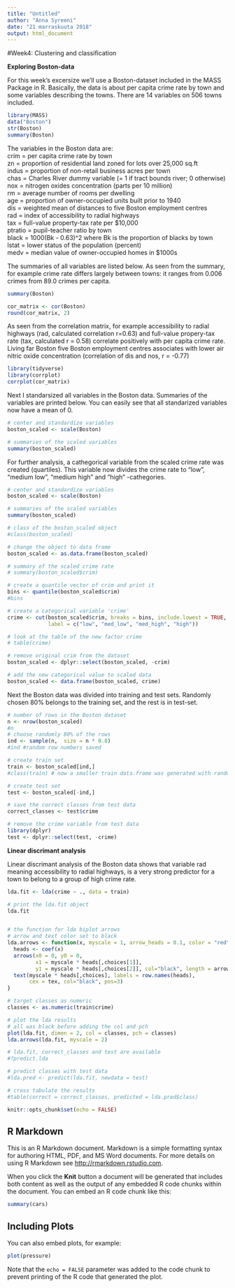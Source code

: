 ```yaml
---
title: "Untitled"
author: "Anna Syreeni"
date: "21 marraskuuta 2018"
output: html_document
---
```


#Week4: Clustering and classification

**Exploring Boston-data**

For this week's excersize we'll use a Boston-dataset included in the MASS Package in R. Basically, the data is about per capita crime rate by town and some variables describing the towns. There are 14 variables on 506 towns included.

```r
library(MASS)
data("Boston")
str(Boston)
summary(Boston)
```

 
The variables in the Boston data are:<br/>
crim = per capita crime rate by town<br/>
zn = proportion of residential land zoned for lots over 25,000 sq.ft<br/> 
indus = proportion of non-retail business acres per town<br/> 
chas = Charles River dummy variable (= 1 if tract bounds river; 0 otherwise)<br/>
nox = nitrogen oxides concentration (parts per 10 million)<br/> 
rm  = average number of rooms per dwelling<br/>
age = proportion of owner-occupied units built prior to 1940<br/>
dis = weighted mean of distances to five Boston employment centres<br/>
rad = index of accessibility to radial highways<br/>
tax = full-value property-tax rate per \$10,000<br/>
ptratio = pupil-teacher ratio by town<br/>
black = 1000(Bk - 0.63)^2 where Bk is the proportion of blacks by town<br/> 
lstat  = lower status of the population (percent)<br/>
medv = median value of owner-occupied homes in \$1000s<br/> 


The summaries of all variables are listed below. As seen from the summary, for example crime rate differs largely between towns: it ranges from 0.006 crimes from 89.0 crimes per capita.

```r
summary(Boston)
```

```r
cor_matrix <- cor(Boston) 
round(cor_matrix, 2)
```

As seen from the correlation matrix, for example accessibility to radial highways (rad, calculated correlation r=0.63) and full-value propery-tax rate (tax, calculated r = 0.58) correlate positively with per capita crime rate. Living far Boston five Boston employment centres associates  with lower air nitric oxide concentration (correlation of dis and nos, r = -0.77)

```r
library(tidyverse)
library(corrplot)
corrplot(cor_matrix)
```

Next I standarsized all variables in the Boston data. Summaries of the variables are printed below. You can easily see that all standarized variables now have a mean of 0.

```r
# center and standardize variables
boston_scaled <- scale(Boston)

# summaries of the scaled variables
summary(boston_scaled)
```

For further analysis, a cathegorical variable from the scaled crime rate was created (quartiles). This variable now divides the crime rate to "low", "medium low", "medium high" and  "high" -cathegories.

```r
# center and standardize variables
boston_scaled <- scale(Boston)

# summaries of the scaled variables
summary(boston_scaled)

# class of the boston_scaled object
#class(boston_scaled)

# change the object to data frame
boston_scaled <- as.data.frame(boston_scaled)

# summary of the scaled crime rate
# summary(boston_scaled$crim)

# create a quantile vector of crim and print it
bins <- quantile(boston_scaled$crim)
#bins

# create a categorical variable 'crime'
crime <- cut(boston_scaled$crim, breaks = bins, include.lowest = TRUE, 
             label = c("low", "med_low", "med_high", "high"))

# look at the table of the new factor crime
# table(crime)

# remove original crim from the dataset
boston_scaled <- dplyr::select(boston_scaled, -crim)

# add the new categorical value to scaled data
boston_scaled <- data.frame(boston_scaled, crime)
```

Next the Boston data was divided into training and test sets. Randomly chosen 80% belongs to the training set, and the rest is in test-set.

```r
# number of rows in the Boston dataset 
n <- nrow(boston_scaled)
#n
# choose randomly 80% of the rows
ind <- sample(n,  size = n * 0.8)
#ind #random row numbers saved

# create train set
train <- boston_scaled[ind,]
#class(train) # now a smaller train data.frame was generated with random rows

# create test set 
test <- boston_scaled[-ind,]

# save the correct classes from test data
correct_classes <- test$crime

# remove the crime variable from test data
library(dplyr)
test <- dplyr::select(test, -crime)
```

**Linear discrimant analysis**

Linear discrimant analysis of the Boston data shows that variable rad meaning accessibility to radial highways, is a very strong predictor for a town to belong to a group of high crime rate.


```r
lda.fit <- lda(crime ~ ., data = train)

# print the lda.fit object
lda.fit


# the function for lda biplot arrows
# arrow and text color set to black
lda.arrows <- function(x, myscale = 1, arrow_heads = 0.1, color = "red", tex = 0.75, choices = c(1,2)){
  heads <- coef(x)
  arrows(x0 = 0, y0 = 0, 
         x1 = myscale * heads[,choices[1]], 
         y1 = myscale * heads[,choices[2]], col="black", length = arrow_heads)
  text(myscale * heads[,choices], labels = row.names(heads), 
       cex = tex, col="black", pos=3)
}

# target classes as numeric
classes <- as.numeric(train$crime)

# plot the lda results
# all was black before adding the col and pch
plot(lda.fit, dimen = 2, col = classes, pch = classes)
lda.arrows(lda.fit, myscale = 2)

# lda.fit, correct_classes and test are available
#?predict.lda

# predict classes with test data
#lda.pred <- predict(lda.fit, newdata = test)

# cross tabulate the results
#table(correct = correct_classes, predicted = lda.pred$class)
```



```r
knitr::opts_chunk$set(echo = FALSE)
```

## R Markdown

This is an R Markdown document. Markdown is a simple formatting syntax for authoring HTML, PDF, and MS Word documents. For more details on using R Markdown see <http://rmarkdown.rstudio.com>.

When you click the **Knit** button a document will be generated that includes both content as well as the output of any embedded R code chunks within the document. You can embed an R code chunk like this:

```r
summary(cars)
```

## Including Plots

You can also embed plots, for example:

```r
plot(pressure)
```

Note that the `echo = FALSE` parameter was added to the code chunk to prevent printing of the R code that generated the plot.
